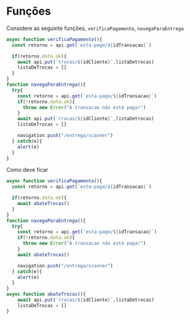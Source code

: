 # Funções
Considere as seguinte funções, `verificaPagamento`, `navegaParaEntrega`
```ts
async function verificaPagamento(){
  const retorno = api.get(`esta-pago/${idTransacao}`)

  if(retorno.data.ok){
	await api.put(`trocas/${idCliente}`,listaDetrocas)
	listaDeTrocas = []
  }
}
function navegaParaEntrega(){
  try{
    const retorno = api.get(`esta-pago/${idTransacao}`)
    if(!retorno.data.ok){
      throw new Error("A transacao não está paga!")
    }
	await api.put(`trocas/${idCliente}`,listaDetrocas)
	listaDeTrocas = []

    navigation.push("/entrega/scanner")
  } catch(e){
    alert(e)
  }
}
```

Como deve ficar
```ts
async function verificaPagamento(){
  const retorno = api.get(`esta-pago/${idTransacao}`)

  if(retorno.data.ok){
  	await abateTrocas()
  }
}
function navegaParaEntrega(){
  try{
    const retorno = api.get(`esta-pago/${idTransacao}`)
    if(!retorno.data.ok){
      throw new Error("A transacao não está paga!")
    }
    await abateTrocas()

    navigation.push("/entrega/scanner")
  } catch(e){
    alert(e)
  }
}
async function abateTrocas(){
	await api.put(`trocas/${idCliente}`,listaDetrocas)
	listaDeTrocas = []
}
```

